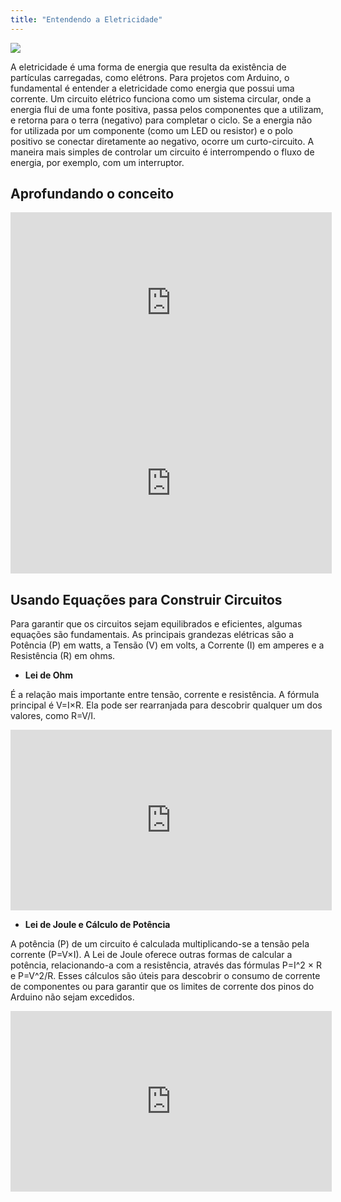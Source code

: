 ```yaml
---
title: "Entendendo a Eletricidade"
---
```


::: {layout="[30,70]"}

![](../images/eletric.png)

A eletricidade é uma forma de energia que resulta da existência de partículas carregadas, como elétrons. Para projetos com Arduino, o fundamental é entender a eletricidade como energia que possui uma corrente. Um circuito elétrico funciona como um sistema circular, onde a energia flui de uma fonte positiva, passa pelos componentes que a utilizam, e retorna para o terra (negativo) para completar o ciclo. Se a energia não for utilizada por um componente (como um LED ou resistor) e o polo positivo se conectar diretamente ao negativo, ocorre um curto-circuito. A maneira mais simples de controlar um circuito é interrompendo o fluxo de energia, por exemplo, com um interruptor.

:::

## Aprofundando o conceito

<iframe width="514" height="289" src="https://www.youtube-nocookie.com/embed/sEltu4swmAM" title="fast.ai lesson 5" frameborder="0" allow="accelerometer; clipboard-write; encrypted-media; gyroscope; picture-in-picture" allowfullscreen></iframe>

<iframe width="514" height="289" src="https://www.youtube-nocookie.com/embed/OpjeYoamFtM" title="Entendendo a Eletricidade #2" frameborder="0" allow="accelerometer; clipboard-write; encrypted-media; gyroscope; picture-in-picture" allowfullscreen></iframe>

## Usando Equações para Construir Circuitos

Para garantir que os circuitos sejam equilibrados e eficientes, algumas equações são fundamentais. As principais grandezas elétricas são a Potência (P) em watts, a Tensão (V) em volts, a Corrente (I) em amperes e a Resistência (R) em ohms.

- **Lei de Ohm**

É a relação mais importante entre tensão, corrente e resistência. A fórmula principal é V=I×R. Ela pode ser rearranjada para descobrir qualquer um dos valores, como R=V/I.

<iframe width="514" height="289" src="https://www.youtube-nocookie.com/embed/wriuWoaC_60?modestbranding=1" title="Lei de Ohm com Arduino" frameborder="0" allow="accelerometer; clipboard-write; encrypted-media; gyroscope; picture-in-picture" allowfullscreen></iframe>

- **Lei de Joule e Cálculo de Potência**

A potência (P) de um circuito é calculada multiplicando-se a tensão pela corrente (P=V×I). A Lei de Joule oferece outras formas de calcular a potência, relacionando-a com a resistência, através das fórmulas P=I^2 × R e P=V^2/R. Esses cálculos são úteis para descobrir o consumo de corrente de componentes ou para garantir que os limites de corrente dos pinos do Arduino não sejam excedidos.

<iframe width="514" height="289" src="https://www.youtube-nocookie.com/embed/9DgfXFzPfY8?modestbranding=1" title="Potência Elétrica" frameborder="0" allow="accelerometer; clipboard-write; encrypted-media; gyroscope; picture-in-picture" allowfullscreen></iframe>
